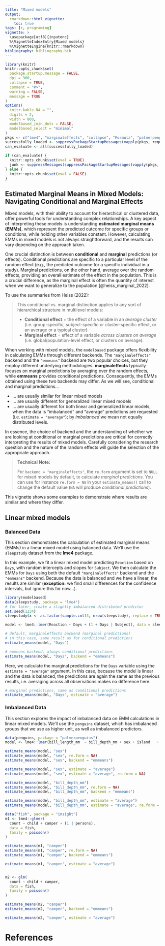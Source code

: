 ```yaml
---
title: "Mixed models"
output:
  rmarkdown::html_vignette:
    toc: true
tags: [r, programing]
vignette: >
  \usepackage[utf8]{inputenc}
  %\VignetteIndexEntry{Mixed models}
  %\VignetteEngine{knitr::rmarkdown}
bibliography: bibliography.bib
---
```


```r
library(knitr)
knitr::opts_chunk$set(
  package.startup.message = FALSE,
  dpi = 300,
  collapse = TRUE,
  comment = "#>",
  warning = FALSE,
  message = TRUE
)
options(
  knitr.kable.NA = "",
  digits = 2,
  width = 800,
  modelbased_join_dots = FALSE,
  modelbased_select = "minimal"
)
pkgs <- c("lme4", "marginaleffects", "collapse", "Formula", "palmerpenguins")
successfully_loaded <- suppressPackageStartupMessages(vapply(pkgs, requireNamespace, FUN.VALUE = logical(1L), quietly = TRUE))
can_evaluate <- all(successfully_loaded)

if (can_evaluate) {
  knitr::opts_chunk$set(eval = TRUE)
  junk <- suppressMessages(suppressPackageStartupMessages(vapply(pkgs, require, FUN.VALUE = logical(1L), quietly = TRUE, character.only = TRUE)))
} else {
  knitr::opts_chunk$set(eval = FALSE)
}
```

## Estimated Marginal Means in Mixed Models: Navigating Conditional and Marginal Effects

Mixed models, with their ability to account for hierarchical or clustered data, offer powerful tools for understanding complex relationships. A key aspect of interpreting these models is understanding **estimated marginal means (EMMs)**, which represent the predicted outcome for specific groups or conditions, while holding other variables constant. However, calculating EMMs in mixed models is not always straightforward, and the results can vary depending on the approach taken.

One crucial distinction is between **conditional** and **marginal** predictions (or effects). Conditional predictions are specific to a particular level of the random effect (e.g., the predicted outcome for a specific individual in a study). Marginal predictions, on the other hand, average over the random effects, providing an overall estimate of the effect in the population. This is a crucial difference, as the marginal effect is often the quantity of interest when we want to generalize to the population [@heiss_marginal_2022].

To use the summaries from Heiss (2022):

> This conditional vs. marginal distinction applies to any sort of hierarchical structure in multilevel models:
>
> - **Conditional effect** = the effect of a variable in an *average cluster* (i.e. group-specific, subject-specific or cluster-specific effect, or an average or a typical cluster)
> - **Marginal effect** = effect of a variable *across clusters on average* (i.e. global/population-level effect, or clusters on average).

When working with mixed models, the `modelbased` package offers flexibility in calculating EMMs through different backends. The `"marginaleffects"` backend and the `"emmeans"` backend are two popular choices, but they employ different underlying methodologies. **marginaleffects** typically focuses on marginal predictions by averaging over the random effects, while **emmeans** provides conditional predictions. Consequently, the EMMs obtained using these two backends may differ. As we will see, conditional and marginal predictions...

- ... are usually similar for linear mixed models
- ... are usually different for generalized linear mixed models
- ... are usually different for both linear and generalized linear models, when the data is "imbalanced" and "average" predictions are requested (i.e. `estimate = "average"`); by _imbalanced_ we mean not equally distributed levels.

In essence, the choice of backend and the understanding of whether we are looking at conditional or marginal predictions are critical for correctly interpreting the results of mixed models. Carefully considering the research question and the nature of the random effects will guide the selection of the appropriate approach.

> **Technical Note:**
>
> For `backend = "marginaleffects"`, the `re.form` argument is set to `NULL` for mixed models by default, to calculate _marginal predictions_. You can use for instance `re.form = NA` in your `estimate_means()` call to change the default value (`NA` will produce _conditional predictions_).

This vignette shows some examples to demonstrate where results are similar and where they differ.

## Linear mixed models

### Balanced Data

This section demonstrates the calculation of estimated marginal means (EMMs) in a linear mixed model using balanced data. We'll use the `sleepstudy` dataset from the **lme4** package.

In this example, we fit a linear mixed model predicting `Reaction` based on `Days`, with random intercepts and slopes for `Subject`. We then calculate the EMMs for `Days` using both the default `"marginaleffects"` backend and the `"emmeans"` backend. Because the data is balanced and we have a linear, the results are similar (**exception:** we find small differences for the confidence intervals, but ignore this for now...).

```r
library(modelbased)
data(sleepstudy, package = "lme4")
# for later, create a slightly imbalanced distributed predictor
set.seed(1234)
sleepstudy$x <- as.factor(sample.int(3, nrow(sleepstudy), replace = TRUE))

model <- lme4::lmer(Reaction ~ Days + (1 + Days | Subject), data = sleepstudy)

# default, marginaleffects backend (marginal predictions)
# in this case, same result as for conditional predictions
estimate_means(model, "Days")

# emmeans backend, always conditional predictions
estimate_means(model, "Days", backend = "emmeans")
```

Here, we calculate the marginal predictions for the `Days` variable using the `estimate = "average"` argument. In this case, because the model is linear and the data is balanced, the predictions are again the same as the previous results, i.e. averaging across all observations makes no difference here.

```r
# marginal predictions, same as conditional predictions
estimate_means(model, "Days", estimate = "average")
```

### Imbalanced Data

This section explores the impact of imbalanced data on EMM calculations in linear mixed models. We'll use the `penguins` dataset, which has imbalanced groups that we use as higher unit, as well as imbalanced predictors.

```r

data(penguins, package = "palmerpenguins")
model <- lme4::lmer(bill_length_mm  ~ bill_depth_mm + sex + island   + (1 | species), data = penguins)

estimate_means(model, "sex")
estimate_means(model, "sex", re.form = NA)
estimate_means(model, "sex", backend = "emmeans")

estimate_means(model, "sex", estimate = "average")
estimate_means(model, "sex", estimate = "average", re.form = NA)

estimate_means(model, "bill_depth_mm")
estimate_means(model, "bill_depth_mm", re.form = NA)
estimate_means(model, "bill_depth_mm", backend = "emmeans")

estimate_means(model, "bill_depth_mm", estimate = "average")
estimate_means(model, "bill_depth_mm", estimate = "average", re.form = NA)
```


```r
data("fish", package = "insight")
m1 <- lme4::glmer(
  count ~ child + camper + (1 | persons),
  data = fish,
  family = poisson()
)

estimate_means(m1, "camper")
estimate_means(m1, "camper", re.form = NA)
estimate_means(m1, "camper", backend = "emmeans")

estimate_means(m1, "camper", estimate = "average")


m2 <- glm(
  count ~ child + camper,
  data = fish,
  family = poisson()
)

estimate_means(m2, "camper")
estimate_means(m2, "camper", backend = "emmeans")

estimate_means(m2, "camper", estimate = "average")
```

# References
